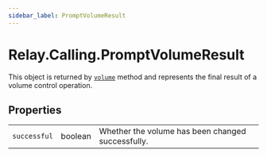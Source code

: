 ```yaml
---
sidebar_label: PromptVolumeResult
---
```


# Relay.Calling.PromptVolumeResult

This object is returned by [`volume`](php/reference/relay_calling/prompt_action.mdx#volume) method and represents the final result of a volume control operation.

## Properties

|              |                                               |                                                   |
| -----------: | --------------------------------------------- | ------------------------------------------------- |
| `successful` | <span class="method-prop-type">boolean</span> | Whether the volume has been changed successfully. |
